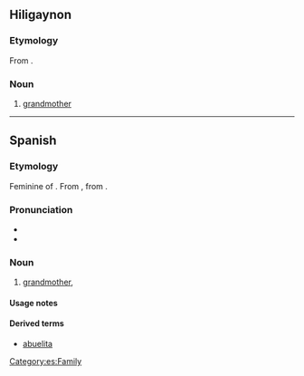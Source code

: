 ==Hiligaynon==

===Etymology===
From {{bor|hil|es|abuela}}.

===Noun===
{{hil-noun|abuéla}}

# [[grandmother]]

----

==Spanish==

===Etymology===
Feminine of {{m|es|abuelo}}. From {{inh|es|VL.|*aviōla}}, from {{inh|es|la|avia}}. {{coglist|es|*aviōla}}

===Pronunciation===
* {{es-IPA}}
* {{rhymes|ela|lang=es}}

===Noun===
{{es-noun|f|m=abuelo}}

# [[grandmother]], {{feminine noun of|abuelo|lang=es}}

====Usage notes====
{{es-note-noun-mf|abuelo}}

====Derived terms====
* [[abuelita]] {{gloss|diminutive}}

[[Category:es:Family]]